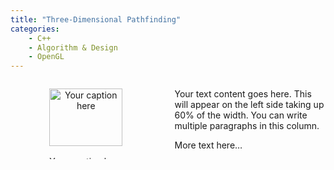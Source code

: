```yaml
---
title: "Three-Dimensional Pathfinding"
categories:
    - C++
    - Algorithm & Design
    - OpenGL
---
```

:::: {.columns}

::: {.column width="50%"}

::: {style="text-align: center;"}
![Your caption here](../images/adrien-delforge-CrHG_ZYn1Dw-unsplash.jpg){width=85%}
:::

:::

::: {.column width="50%"}

Your text content goes here. This will appear on the left side taking up 60% of the width. You can write multiple paragraphs in this column.

More text here...

:::

::::